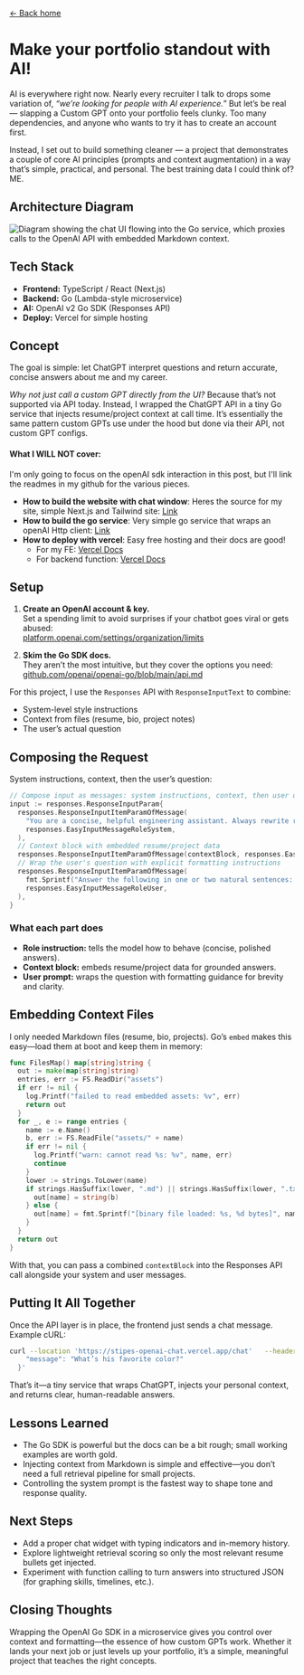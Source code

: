 
[← Back home](/)

# Make your portfolio standout with AI!


AI is everywhere right now. Nearly every recruiter I talk to drops some variation of, _“we’re looking for people with AI experience.”_ But let’s be real — slapping a Custom GPT onto your portfolio feels clunky. Too many dependencies, and anyone who wants to try it has to create an account first.

Instead, I set out to build something cleaner — a project that demonstrates a couple of core AI principles (prompts and context augmentation) in a way that’s simple, practical, and personal. The best training data I could think of? ME.

## Architecture Diagram

![Diagram showing the chat UI flowing into the Go service, which proxies calls to the OpenAI API with embedded Markdown context.](/architecture.png)

## Tech Stack

- **Frontend:** TypeScript / React (Next.js)
- **Backend:** Go (Lambda-style microservice)
- **AI:** OpenAI v2 Go SDK (Responses API)
- **Deploy:** Vercel for simple hosting

## Concept

The goal is simple: let ChatGPT interpret questions and return accurate, concise answers about me and my career.

*Why not just call a custom GPT directly from the UI?* Because that’s not supported via API today. Instead, I wrapped the ChatGPT API in a tiny Go service that injects resume/project context at call time. It’s essentially the same pattern custom GPTs use under the hood but done via their API, not custom GPT configs.

#### What I WILL NOT cover:
I'm only going to focus on the openAI sdk interaction in this post, but I'll link the readmes in my github for the various pieces.  

- **How to build the website with chat window**: Heres the source for my site, simple Next.js and Tailwind site: [Link](https://github.com/cstipes-devs/stipes-nextjs-tailwind)
- **How to build the go service**: Very simple go service that wraps an openAI Http client: [Link](https://github.com/cstipes-devs/stipes-openai-chat)
- **How to deploy with vercel**: Easy free hosting and their docs are good! 
	- For my FE: [Vercel Docs](https://vercel.com/docs/frameworks/full-stack/nextjs)
	- For backend function: [Vercel Docs](https://vercel.com/docs/functions/runtimes/go)

## Setup

1. **Create an OpenAI account & key.**  
   Set a spending limit to avoid surprises if your chatbot goes viral or gets abused:  
   [platform.openai.com/settings/organization/limits](https://platform.openai.com/settings/organization/limits)

2. **Skim the Go SDK docs.**  
   They aren’t the most intuitive, but they cover the options you need:  
   [github.com/openai/openai-go/blob/main/api.md](https://github.com/openai/openai-go/blob/main/api.md)

For this project, I use the `Responses` API with `ResponseInputText` to combine:

- System-level style instructions  
- Context from files (resume, bio, project notes)  
- The user’s actual question  

## Composing the Request

System instructions, context, then the user’s question:

```go
// Compose input as messages: system instructions, context, then user question.
input := responses.ResponseInputParam{
  responses.ResponseInputItemParamOfMessage(
    "You are a concise, helpful engineering assistant. Always rewrite retrieved content into clear, polished, human-readable sentences (not raw lists or fragments).",
    responses.EasyInputMessageRoleSystem,
  ),
  // Context block with embedded resume/project data
  responses.ResponseInputItemParamOfMessage(contextBlock, responses.EasyInputMessageRoleSystem),
  // Wrap the user's question with explicit formatting instructions
  responses.ResponseInputItemParamOfMessage(
    fmt.Sprintf("Answer the following in one or two natural sentences: %s", userMsg),
    responses.EasyInputMessageRoleUser,
  ),
}
```

### What each part does

- **Role instruction:** tells the model how to behave (concise, polished answers).  
- **Context block:** embeds resume/project data for grounded answers.  
- **User prompt:** wraps the question with formatting guidance for brevity and clarity.  

## Embedding Context Files

I only needed Markdown files (resume, bio, projects). Go’s `embed` makes this easy—load them at boot and keep them in memory:

```go
func FilesMap() map[string]string {
  out := make(map[string]string)
  entries, err := FS.ReadDir("assets")
  if err != nil {
    log.Printf("failed to read embedded assets: %v", err)
    return out
  }
  for _, e := range entries {
    name := e.Name()
    b, err := FS.ReadFile("assets/" + name)
    if err != nil {
      log.Printf("warn: cannot read %s: %v", name, err)
      continue
    }
    lower := strings.ToLower(name)
    if strings.HasSuffix(lower, ".md") || strings.HasSuffix(lower, ".txt") {
      out[name] = string(b)
    } else {
      out[name] = fmt.Sprintf("[binary file loaded: %s, %d bytes]", name, len(b))
    }
  }
  return out
}
```

With that, you can pass a combined `contextBlock` into the Responses API call alongside your system and user messages.

## Putting It All Together

Once the API layer is in place, the frontend just sends a chat message. Example cURL:

```bash
curl --location 'https://stipes-openai-chat.vercel.app/chat'   --header 'Content-Type: application/json'   --header 'Accept: application/json'   --data '{
    "message": "What’s his favorite color?"
  }'
```

That’s it—a tiny service that wraps ChatGPT, injects your personal context, and returns clear, human-readable answers.

## Lessons Learned

- The Go SDK is powerful but the docs can be a bit rough; small working examples are worth gold.  
- Injecting context from Markdown is simple and effective—you don’t need a full retrieval pipeline for small projects.  
- Controlling the system prompt is the fastest way to shape tone and response quality.  

## Next Steps

- Add a proper chat widget with typing indicators and in-memory history.  
- Explore lightweight retrieval scoring so only the most relevant resume bullets get injected.  
- Experiment with function calling to turn answers into structured JSON (for graphing skills, timelines, etc.).  

## Closing Thoughts

Wrapping the OpenAI Go SDK in a microservice gives you control over context and formatting—the essence of how custom GPTs work. Whether it lands your next job or just levels up your portfolio, it’s a simple, meaningful project that teaches the right concepts.
